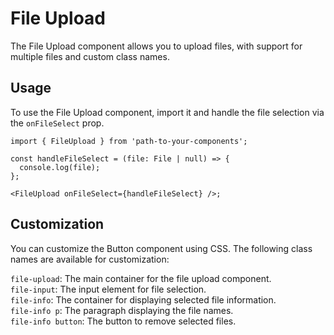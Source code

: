 
<Meta of={FileUploadStories} />

# File Upload

The File Upload component allows you to upload files, with support for multiple files and custom class names.

<Canvas of={FileUploadStories.Default} />

## Usage

To use the File Upload component, import it and handle the file selection via the `onFileSelect` prop.

```tsx
import { FileUpload } from 'path-to-your-components';

const handleFileSelect = (file: File | null) => {
  console.log(file);
};

<FileUpload onFileSelect={handleFileSelect} />;
```

## Customization

You can customize the Button component using CSS. The following class names are available for customization:

`file-upload`: The main container for the file upload component.\
`file-input`: The input element for file selection.\
`file-info`: The container for displaying selected file information.\
`file-info p`: The paragraph displaying the file names.\
`file-info button`: The button to remove selected files.